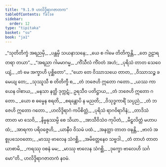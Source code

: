 ```yaml
---
title: "9.1.9 ဟလိဒ္ဒိရာဂဇာတက"
tableOfContents: false
sidebar:
  order: 12
type: "tipitaka"
basket: "su"
book: "ja1"
---
```



<DynamicBreadcrumb />

<Division number="78" book="ja1">

<Paragraph number="1866" type="verses" book="ja1">
_“သုတိတိက္ခံ အရညမှိ,_  
_ပန္တမှိ သယနာသနေ;_  
_ယေ စ ဂါမေ တိတိက္ခန္တိ,_  
_တေ ဥဠာရတရာ တယာ”._  

</Paragraph>

</Division>
<Division number="79" book="ja1">

<Paragraph number="1867" type="verses" book="ja1">
_“အရညာ ဂါမမာဂမ္မ,_  
_ကိံသီလံ ကိံဝတံ အဟံ;_  
_ပုရိသံ တာတ သေဝေယျံ,_  
_တံ မေ အက္ခာဟိ ပုစ္ဆိတော”._  

</Paragraph>

</Division>
<Division number="80" book="ja1">

<Paragraph number="1868" type="verses" book="ja1">
_“ယော တေ ဝိဿာသယေ တာတ,_  
_ဝိဿာသဉ္စ ခမေယျ တေ;_  
_သုဿူသီ စ တိတိက္ခီ စ,_  
_တံ ဘဇေဟိ ဣတော ဂတော._  

</Paragraph>

</Division>
<Division number="81" book="ja1">

<Paragraph number="1869" type="verses" book="ja1">
_ယဿ ကာယေန ဝါစာယ,_  
_မနသာ နတ္ထိ ဒုက္ကဋံ;_  
ဥရသီဝ ပတိဋ္ဌာယ,_  
_တံ ဘဇေဟိ ဣတော ဂတော._  

</Paragraph>

</Division>
<Division number="82" book="ja1">

<Paragraph number="1870" type="verses" book="ja1">
_ယော စ ဓမ္မေန စရတိ,_  
_စရန္တောပိ န မညတိ;_  
_ဝိသုဒ္ဓကာရိံ သပ္ပညံ,_  
_တံ ဘဇေဟိ ဣတော ဂတော._  

</Paragraph>

</Division>
<Division number="83" book="ja1">

<Paragraph number="1871" type="verses" book="ja1">
_ဟလိဒ္ဒိရာဂံ ကပိစိတ္တံ,_  
_ပုရိသံ ရာဂဝိရာဂိနံ;_  
_တာဒိသံ တာတ မာ သေဝိ,_  
_နိမ္မနုဿမ္ပိ စေ သိယာ._  

</Paragraph>

</Division>
<Division number="84" book="ja1">

<Paragraph number="1872" type="verses" book="ja1">
_အာသီဝိသံဝ ကုပိတံ,_  
_မီဠှလိတ္တံ မဟာပထံ;_  
_အာရကာ ပရိဝဇ္ဇေဟိ,_  
_ယာနီဝ ဝိသမံ ပထံ._  

</Paragraph>

</Division>
<Division number="85" book="ja1">

<Paragraph number="1873" type="verses" book="ja1">
_အနတ္ထာ တာတ ဝဍ္ဎန္တိ,_  
_ဗာလံ အစ္စုပသေဝတော;_  
_မာဿု ဗာလေန သံဂစ္ဆိ,_  
_အမိတ္တေနေဝ သဗ္ဗဒါ._  

</Paragraph>

</Division>
<Division number="86" book="ja1">

<Paragraph number="1874" type="verses" book="ja1">
_တံ တာဟံ တာတ ယာစာမိ,_  
_ကရဿု ဝစနံ မမ;_  
_မာဿု ဗာလေန သံဂစ္ဆိ,_  
_ဒုက္ခော ဗာလေဟိ သင်္ဂမော”တိ._  


</Paragraph>
</Division>

<Paragraph number="1875" type="center" book="ja1">
ဟလိဒ္ဒိရာဂဇာတကံ နဝမံ.
</Paragraph>